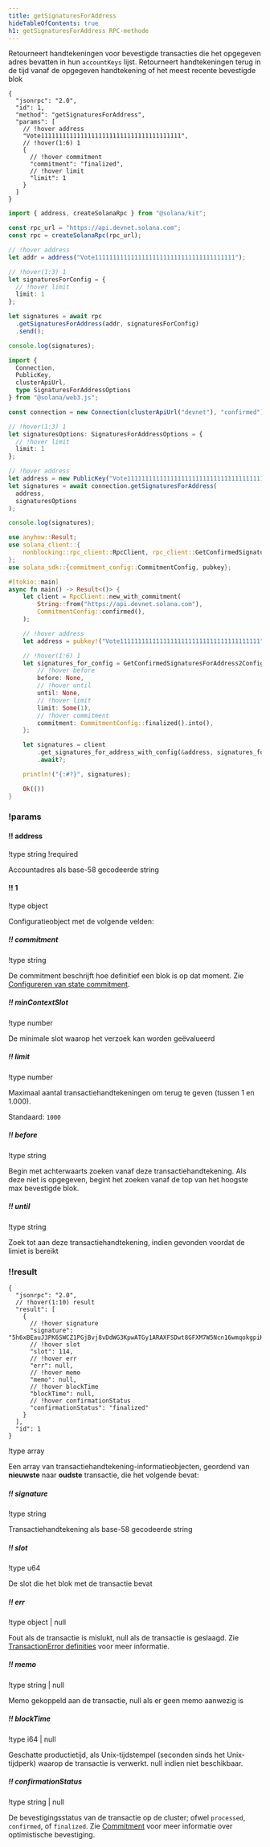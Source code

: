 ```yaml
---
title: getSignaturesForAddress
hideTableOfContents: true
h1: getSignaturesForAddress RPC-methode
---
```


Retourneert handtekeningen voor bevestigde transacties die het opgegeven adres
bevatten in hun `accountKeys` lijst. Retourneert handtekeningen terug in de tijd
vanaf de opgegeven handtekening of het meest recente bevestigde blok

<APIMethod>

```jsonc !!request curl
{
  "jsonrpc": "2.0",
  "id": 1,
  "method": "getSignaturesForAddress",
  "params": [
    // !hover address
    "Vote111111111111111111111111111111111111111",
    // !hover(1:6) 1
    {
      // !hover commitment
      "commitment": "finalized",
      // !hover limit
      "limit": 1
    }
  ]
}
```

```ts !!request title="Kit"
import { address, createSolanaRpc } from "@solana/kit";

const rpc_url = "https://api.devnet.solana.com";
const rpc = createSolanaRpc(rpc_url);

// !hover address
let addr = address("Vote111111111111111111111111111111111111111");

// !hover(1:3) 1
let signaturesForConfig = {
  // !hover limit
  limit: 1
};

let signatures = await rpc
  .getSignaturesForAddress(addr, signaturesForConfig)
  .send();

console.log(signatures);
```

```ts !!request title="web3.js"
import {
  Connection,
  PublicKey,
  clusterApiUrl,
  type SignaturesForAddressOptions
} from "@solana/web3.js";

const connection = new Connection(clusterApiUrl("devnet"), "confirmed");

// !hover(1:3) 1
let signaturesOptions: SignaturesForAddressOptions = {
  // !hover limit
  limit: 1
};

// !hover address
let address = new PublicKey("Vote111111111111111111111111111111111111111");
let signatures = await connection.getSignaturesForAddress(
  address,
  signaturesOptions
);

console.log(signatures);
```

```rs !!request title="Rust"
use anyhow::Result;
use solana_client::{
    nonblocking::rpc_client::RpcClient, rpc_client::GetConfirmedSignaturesForAddress2Config,
};
use solana_sdk::{commitment_config::CommitmentConfig, pubkey};

#[tokio::main]
async fn main() -> Result<()> {
    let client = RpcClient::new_with_commitment(
        String::from("https://api.devnet.solana.com"),
        CommitmentConfig::confirmed(),
    );

    // !hover address
    let address = pubkey!("Vote111111111111111111111111111111111111111");

    // !hover(1:6) 1
    let signatures_for_config = GetConfirmedSignaturesForAddress2Config {
        // !hover before
        before: None,
        // !hover until
        until: None,
        // !hover limit
        limit: Some(1),
        // !hover commitment
        commitment: CommitmentConfig::finalized().into(),
    };

    let signatures = client
        .get_signatures_for_address_with_config(&address, signatures_for_config)
        .await?;

    println!("{:#?}", signatures);

    Ok(())
}
```

### !params

#### !! address

!type string
!required

Accountadres als base-58 gecodeerde string

#### !! 1

!type object

Configuratieobject met de volgende velden:

##### !! commitment

!type string

De commitment beschrijft hoe definitief een blok is op dat moment. Zie
[Configureren van state commitment](/docs/rpc#configuring-state-commitment).

##### !! minContextSlot

!type number

De minimale slot waarop het verzoek kan worden geëvalueerd

##### !! limit

!type number

Maximaal aantal transactiehandtekeningen om terug te geven (tussen 1 en 1.000).

Standaard: `1000`

##### !! before

!type string

Begin met achterwaarts zoeken vanaf deze transactiehandtekening. Als deze niet
is opgegeven, begint het zoeken vanaf de top van het hoogste max bevestigde
blok.

##### !! until

!type string

Zoek tot aan deze transactiehandtekening, indien gevonden voordat de limiet is
bereikt

### !!result

```jsonc !response
{
  "jsonrpc": "2.0",
  // !hover(1:10) result
  "result": [
    {
      // !hover signature
      "signature": "5h6xBEauJ3PK6SWCZ1PGjBvj8vDdWG3KpwATGy1ARAXFSDwt8GFXM7W5Ncn16wmqokgpiKRLuS83KUxyZyv2sUYv",
      // !hover slot
      "slot": 114,
      // !hover err
      "err": null,
      // !hover memo
      "memo": null,
      // !hover blockTime
      "blockTime": null,
      // !hover confirmationStatus
      "confirmationStatus": "finalized"
    }
  ],
  "id": 1
}
```

!type array

Een array van transactiehandtekening-informatieobjecten, geordend van
**nieuwste** naar **oudste** transactie, die het volgende bevat:

##### !! signature

!type string

Transactiehandtekening als base-58 gecodeerde string

##### !! slot

!type u64

De slot die het blok met de transactie bevat

##### !! err

!type object | null

Fout als de transactie is mislukt, null als de transactie is geslaagd. Zie
[TransactionError definities](https://github.com/solana-labs/solana/blob/c0c60386544ec9a9ec7119229f37386d9f070523/sdk/src/transaction/error.rs#L13)
voor meer informatie.

##### !! memo

!type string | null

Memo gekoppeld aan de transactie, null als er geen memo aanwezig is

##### !! blockTime

!type i64 | null

Geschatte productietijd, als Unix-tijdstempel (seconden sinds het Unix-tijdperk)
waarop de transactie is verwerkt. null indien niet beschikbaar.

##### !! confirmationStatus

!type string | null

De bevestigingsstatus van de transactie op de cluster; ofwel `processed`,
`confirmed`, of `finalized`. Zie
[Commitment](/docs/rpc/#configuring-state-commitment) voor meer informatie over
optimistische bevestiging.

</APIMethod>

